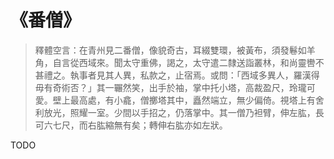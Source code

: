 # 《番僧》

> 釋體空言：在青州見二番僧，像貌奇古，耳綴雙環，被黃布，須發鬈如羊角，自言從西域來。聞太守重佛，謁之，太守遣二隸送詣叢林，和尚靈轡不甚禮之。執事者見其人異，私款之，止宿焉。或問：「西域多異人，羅漢得毋有奇術否？」其一囅然笑，出手於袖，掌中托小塔，高裁盈尺，玲瓏可愛。壁上最高處，有小龕，僧擲塔其中，矗然端立，無少偏倚。視塔上有舍利放光，照耀一室。少間以手招之，仍落掌中。其一僧乃袒臂，伸左肱，長可六七尺，而右肱縮無有矣；轉伸右肱亦如左狀。

TODO
